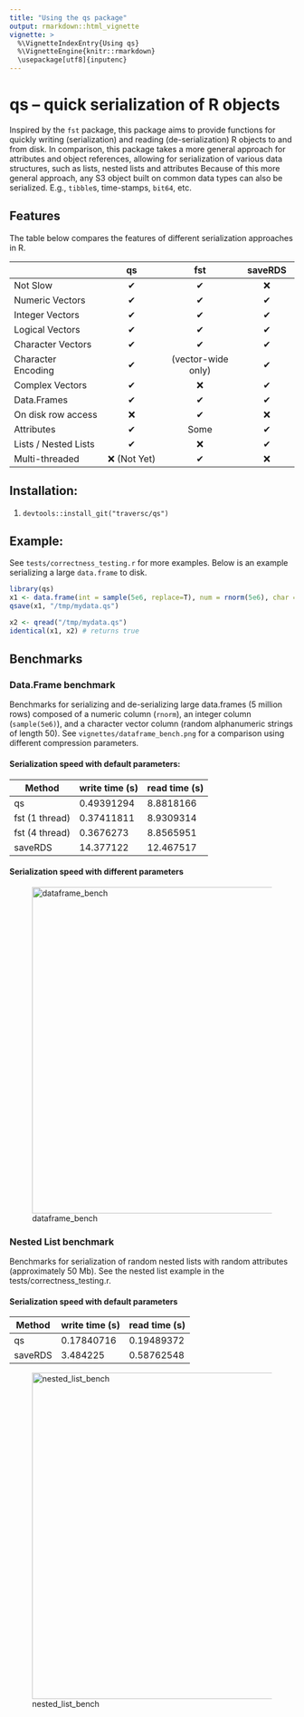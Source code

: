 ```yaml
---
title: "Using the qs package"
output: rmarkdown::html_vignette
vignette: >
  %\VignetteIndexEntry{Using qs}
  %\VignetteEngine{knitr::rmarkdown}
  \usepackage[utf8]{inputenc}
---
```


# qs -- quick serialization of R objects

Inspired by the `fst` package, this package aims to provide functions for quickly writing (serialization) and reading (de-serialization) R objects to and from disk.  In comparison, this package takes a more general approach for attributes and object references, allowing for serialization of various data structures, such as lists, nested lists and attributes  Because of this more general approach, any S3 object built on common data types can also be serialized.  E.g., `tibble`s, time-stamps, `bit64`, etc.  

## Features
The table below compares the features of different serialization approaches in R.


|                    | qs         | fst           | saveRDS  |
|--------------------|:-----------:|:---------------:|:----------:|
| Not Slow             | &#10004;   | &#10004;       | &#10060; |
| Numeric Vectors    | &#10004;   | &#10004;       | &#10004;  |
| Integer Vectors    | &#10004;   | &#10004;       | &#10004;  |
| Logical Vectors    | &#10004;   | &#10004;       | &#10004;  |
| Character Vectors  | &#10004;   | &#10004;       | &#10004;  |
| Character Encoding | &#10004;   | (vector-wide only) | &#10004;  |
| Complex Vectors    | &#10004;   | &#10060;      | &#10004;  |
| Data.Frames        | &#10004;   | &#10004;       | &#10004;  |
| On disk row access | &#10060;  | &#10004;       | &#10060; |
| Attributes         | &#10004;   | Some          | &#10004;  |
| Lists / Nested Lists| &#10004;   |  &#10060;     | &#10004;  |
| Multi-threaded     | &#10060; (Not Yet) | &#10004;      |  &#10060;   |

## Installation:
1. `devtools::install_git("traversc/qs")`

## Example:
See `tests/correctness_testing.r` for more examples.  Below is an example serializing a large `data.frame` to disk.  
```r
library(qs)
x1 <- data.frame(int = sample(5e6, replace=T), num = rnorm(5e6), char = randomStrings(5e6), stringsAsFactors = F)
qsave(x1, "/tmp/mydata.qs")

x2 <- qread("/tmp/mydata.qs")
identical(x1, x2) # returns true
```

## Benchmarks

### Data.Frame benchmark

Benchmarks for serializing and de-serializing large data.frames (5 million rows) composed of a numeric column (`rnorm`), an integer column (`sample(5e6)`), and a character vector column (random alphanumeric strings of length 50).  See `vignettes/dataframe_bench.png` for a comparison using different compression parameters.  

#### Serialization speed with default parameters:
| Method         | write time (s) | read time (s) |
|----------------|----------------|---------------|
| qs             | 0.49391294     | 8.8818166     |
| fst (1 thread) | 0.37411811     | 8.9309314     |
| fst (4 thread) | 0.3676273      | 8.8565951     |
| saveRDS        | 14.377122      | 12.467517     |

#### Serialization speed with different parameters
![dataframe_bench](dataframe_bench.png "dataframe_benchmark"){width=576px}

### Nested List benchmark
Benchmarks for serialization of random nested lists with random attributes (approximately 50 Mb).  See the nested list example in the tests/correctness_testing.r.  

#### Serialization speed with default parameters
| Method  | write time (s) | read time (s) |
|---------|----------------|---------------|
| qs      | 0.17840716     | 0.19489372    |
| saveRDS | 3.484225       | 0.58762548    |

![nested_list_bench](nested_list_bench.png "nested_list_bench"){width=576px}
